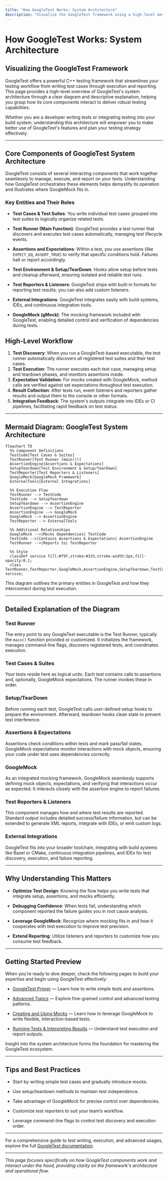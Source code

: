 ```yaml
---
title: "How GoogleTest Works: System Architecture"
description: "Visualize the GoogleTest framework using a high-level mermaid diagram that illustrates the interplay between test cases, test runners, assertions, and external integrations. Grasp the workflow from code to test execution and reporting, and see where GoogleMock fits into the picture."
---
```


# How GoogleTest Works: System Architecture

## Visualizing the GoogleTest Framework

GoogleTest offers a powerful C++ testing framework that streamlines your testing workflow from writing test cases through execution and reporting. This page provides a high-level overview of GoogleTest's system architecture through a clear diagram and descriptive explanation, helping you grasp how its core components interact to deliver robust testing capabilities.

Whether you are a developer writing tests or integrating testing into your build system, understanding this architecture will empower you to make better use of GoogleTest's features and plan your testing strategy effectively.

---

## Core Components of GoogleTest System Architecture

GoogleTest consists of several interacting components that work together seamlessly to manage, execute, and report on your tests. Understanding how GoogleTest orchestrates these elements helps demystify its operation and illustrates where GoogleMock fits in.

### Key Entities and Their Roles

- **Test Cases & Test Suites**: You write individual test cases grouped into test suites to logically organize related tests.

- **Test Runner (Main Function)**: GoogleTest provides a test runner that discovers and executes test cases automatically, managing test lifecycle events.

- **Assertions and Expectations**: Within a test, you use assertions (like `EXPECT_EQ`, `ASSERT_TRUE`) to verify that specific conditions hold. Failures halt or report accordingly.

- **Test Environment & Setup/TearDown**: Hooks allow setup before tests and cleanup afterward, ensuring isolated and reliable test runs.

- **Test Reporters & Listeners**: GoogleTest ships with built-in formats for reporting test results; you can also add custom listeners.

- **External Integrations**: GoogleTest integrates easily with build systems, IDEs, and continuous integration tools.

- **GoogleMock (gMock)**: The mocking framework included with GoogleTest, enabling detailed control and verification of dependencies during tests.


## High-Level Workflow

1. **Test Discovery**: When you run a GoogleTest-based executable, the test runner automatically discovers all registered test suites and their test cases.
2. **Test Execution**: The runner executes each test case, managing setup and teardown phases, and monitors assertions inside.
3. **Expectation Validation**: For mocks created with GoogleMock, method calls are verified against set expectations throughout test execution.
4. **Result Collection**: After tests run, event listeners and reporters gather results and output them to the console or other formats.
5. **Integration Feedback**: The system's outputs integrate into IDEs or CI pipelines, facilitating rapid feedback on test status.

---

## Mermaid Diagram: GoogleTest System Architecture

```mermaid
flowchart TD
  %% Component Definitions
  TestCode[Test Cases & Suites]
  TestRunner[Test Runner (main())]
  AssertionEngine[Assertions & Expectations]
  SetupTeardown[Test Environment & Setup/TearDown]
  TestReporter[Test Reporters & Listeners]
  GoogleMock[GoogleMock Framework]
  ExternalTools[External Integrations]

  %% Execution Flow
  TestRunner --> TestCode
  TestCode --> SetupTeardown
  SetupTeardown --> AssertionEngine
  AssertionEngine --> TestReporter
  AssertionEngine --> GoogleMock
  GoogleMock --> AssertionEngine
  TestReporter --> ExternalTools

  %% Additional Relationships
  GoogleMock -->|Mocks Dependencies| TestCode
  TestCode -->|Contains Assertions & Expectations| AssertionEngine
  TestRunner -->|Reports to| TestReporter

  %% Style
  classDef service fill:#f9f,stroke:#333,stroke-width:2px,fill-opacity:0.1;
  class TestRunner,TestReporter,GoogleMock,AssertionEngine,SetupTeardown,TestCode,ExternalTools service;
```

This diagram outlines the primary entities in GoogleTest and how they interconnect during test execution.

---

## Detailed Explanation of the Diagram

### Test Runner

The entry point to any GoogleTest executable is the Test Runner, typically the `main()` function provided or customized. It initializes the framework, manages command-line flags, discovers registered tests, and coordinates execution.

### Test Cases & Suites

Your tests reside here as logical units. Each test contains calls to assertions and, optionally, GoogleMock expectations. The runner invokes these in order.

### Setup/TearDown

Before running each test, GoogleTest calls user-defined setup hooks to prepare the environment. Afterward, teardown hooks clean state to prevent test interference.

### Assertions & Expectations

Assertions check conditions within tests and mark pass/fail states. GoogleMock expectations monitor interactions with mock objects, ensuring your code under test uses dependencies correctly.

### GoogleMock

As an integrated mocking framework, GoogleMock seamlessly supports defining mock objects, expectations, and verifying that interactions occur as expected. It interacts closely with the assertion engine to report failures.

### Test Reporters & Listeners

This component manages how and where test results are reported. Standard output includes detailed success/failure information, but can be extended to generate XML reports, integrate with IDEs, or emit custom logs.

### External Integrations

GoogleTest fits into your broader toolchain, integrating with build systems like Bazel or CMake, continuous integration pipelines, and IDEs for test discovery, execution, and failure reporting.

---

## Why Understanding This Matters

- **Optimize Test Design**: Knowing the flow helps you write tests that integrate setup, assertions, and mocks efficiently.

- **Debugging Confidence**: When tests fail, understanding which component reported the failure guides you in root cause analysis.

- **Leverage GoogleMock**: Recognize where mocking fits in and how it cooperates with test execution to improve test precision.

- **Extend Reporting**: Utilize listeners and reporters to customize how you consume test feedback.

---

## Getting Started Preview

When you’re ready to dive deeper, check the following pages to build your expertise and begin using GoogleTest effectively:

- [GoogleTest Primer](../../primer.html) — Learn how to write simple tests and assertions.

- [Advanced Topics](../../advanced.html) — Explore fine-grained control and advanced testing patterns.

- [Creating and Using Mocks](../../guides/mocking-and-advanced-techniques/creating-and-using-mocks.html) — Learn how to leverage GoogleMock to write flexible, interaction-based tests.

- [Running Tests & Interpreting Results](../../guides/getting-started/running-tests.html) — Understand test execution and report outputs.

Insight into the system architecture forms the foundation for mastering the GoogleTest ecosystem.

---

## Tips and Best Practices

- Start by writing simple test cases and gradually introduce mocks.

- Use setup/teardown methods to maintain test independence.

- Take advantage of GoogleMock for precise control over dependencies.

- Customize test reporters to suit your team’s workflow.

- Leverage command-line flags to control test discovery and execution order.

---

For a comprehensive guide to test writing, execution, and advanced usages, explore the full [GoogleTest documentation](../../index.md).

---

*This page focuses specifically on how GoogleTest components work and interact under the hood, providing clarity on the framework's architecture and operational flow.*
